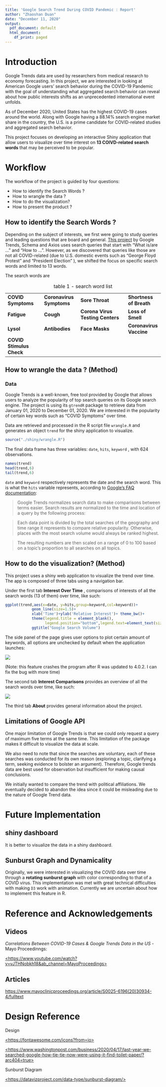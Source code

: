 ```yaml
---
title: 'Google Search Trend During COVID Pandemic : Report'
author: "Zhaoshan Duan"
date: "December 11, 2020"
output:
  pdf_document: default
  html_document:
    df_print: paged
---
```


\newpage

# Introduction

Google Trends data are used by researchers from medical research to economy forecasting. In this project, we are interested in looking at American Google users' search behavior during the COVID-19 Pandemic with the goal of understanding what aggregated search behavior can reveal about how public interests shifts as an unprecedented international event unfolds.

As of December 2020, United States has the highest COVID-19 cases around the world. Along with Google having a 88.14% search engine market share in the country, the U.S. is a prime candidate for COVID-related studies and aggregated search behavior.

This project focuses on developing an interactive Shiny application that allow users to visualize over time interest on **13 COIVD-related search words** that may be perceived to be popular.

\newpage

# Workflow

The workflow of the project is guided by four questions:

-   How to identify the Search Words ?
-   How to wrangle the data ?
-   How to do the visualization?
-   How to present the product ?

\newpage

## How to identify the Search Words ?

Depending on the subject of interests, we first were going to study queries and leading questions that are board and general. [This project](https://searchingcovid19.com/) by Google Trends, Schema and Axios uses search queries that start with "What is/are ..." and "How to ...". However, as we discovered that queries like those are not all COVID-related (due to U.S. domestic events such as "George Floyd Protest" and "President Election" ), we shifted the focus on specific search words and limited to 13 words.

The search words are

|                          |                          |                                  |                         |
|--------------------------|--------------------------|----------------------------------|-------------------------|
| **COVID Symptoms**       | **Coronavirus Symptoms** | **Sore Throat**                  | **Shortness of Breath** |
| **Fatigue**              | **Cough**                | **Corona Virus Testing Centers** | **Loss of Smell**       |
| **Lysol**                | **Antibodies**           | **Face Masks**                   | **Coronavirus Vaccine** |
| **COVID Stimulus Check** |                          |                                  |                         |

: table 1 - search word list

\newpage

## How to wrangle the data ? (Method)

### Data

Google Trends is a well-known, free tool provided by Google that allows users to analyze the popularity of top search queries on its Google search engine. The project is using its `gtrendR` package to retrieve data from January 01, 2020 to December 01, 2020. We are interested in the popularity of certain key words such as "COVID Symptoms" over time.

Data are retrieved and processed in the R script file `wrangle.R` and generates an object `trend` for the shiny application to visualize.

```r
source("./shiny/wrangle.R")
```

The final data frame has three variables: `date`, `hits`, `keyword` , with 624 observations.

```r
names(trend)
head(trend,6)
tail(trend,6)
```

`date` and `keyword` respectively represents the date and the search word. This is what the `hits` variable represents, according to [Google's FAQ documentation](https://support.google.com/trends/answer/4365533?hl=en):

> Google Trends normalizes search data to make comparisons between terms easier. Search results are normalized to the time and location of a query by the following process:

> Each data point is divided by the total searches of the geography and time range it represents to compare relative popularity. Otherwise, places with the most search volume would always be ranked highest.

> The resulting numbers are then scaled on a range of 0 to 100 based on a topic's proportion to all searches on all topics.

\newpage

## How to do the visualization? (Method)

This project uses a shiny web application to visualize the trend over time. The app is composed of three tabs using a navigation bar.

Under the first tab **Interest Over Time** , comparisons of interests of all the search words (13 of them) over time, like such:

```r
ggplot(trend,aes(x=date, y=hits,group=keyword,col=keyword))+
            geom_line(size=1.5)+
            xlab('Time')+ylab('Relative Interest')+ theme_bw()+
            theme(legend.title = element_blank(),
                  legend.position="bottom",legend.text=element_text(size=12))+
            ggtitle("Google Search Volume") 
```

The side panel of the page gives user options to plot certain amount of keywords, all options are unchecked by default when the application launches:

![](shiny/app_screenshots/interest_over_time.jpg)

(Note: this feature crashes the program after R was updated to 4.0.2. I can fix the bug with more time)

The second tab **Interest Comparisons** provides an overview of all the search words over time, like such:

![](shiny/app_screenshots/interest_comparision.jpg)

The third tab **About** provides general information about the project.

\newpage

## Limitations of Google API

One major limitation of Google Trends is that we could only request a query of maximum five terms at the same time. This limitation of the package makes it difficult to visualize the data at scale.

We also need to note that since the searches are voluntary, each of these searches was conducted for its own reason (exploring a topic, clarifying a term, seeking evidence to bolster an argument). Therefore, Google trends data are best used for observation but insufficient for making causal conclusions.

We initially wanted to compare the trend with political affiliations. We eventually decided to abandon the idea since it could be misleading due to the nature of Google Trend data.

\newpage

# Future Implementation

## shiny dashboard

It is better to visualize the data in a shiny dashboard.

## Sunburst Graph and Dynamicality 

Originally, we were interested in visualizing the COVID data over time through a **rotating sunburst graph** with color corresponding to that of a COVID virus. This implementation was met with great technical difficulties with making `D3` work with animation. Currently we are uncertain about how to implement this feature in R.

# Reference and Acknowledgements

## Videos

*Correlations Between COVID-19 Cases & Google Trends Data in the US* - Mayo Proceedinngs:

[\<https://www.youtube.com/watch?v=vJTHNobkh18&ab_channel=MayoProceedings\>](https://www.youtube.com/watch?v=vJTHNobkh18&ab_channel=MayoProceedings){.uri}

## Articles

[https://www.mayoclinicproceedings.org/article/S0025-6196(20)30934-4/fulltext](https://www.mayoclinicproceedings.org/article/S0025-6196(20)30934-4/fulltext)

# Design Reference

Design

[<https://fontawesome.com/icons?from=io>](https://fontawesome.com/icons?from=io){.uri}

[<https://www.washingtonpost.com/business/2020/04/17/last-year-we-searched-google-how-tie-tie-now-were-using-it-find-toilet-paper/?arc404=true>](https://www.washingtonpost.com/business/2020/04/17/last-year-we-searched-google-how-tie-tie-now-were-using-it-find-toilet-paper/?arc404=true){.uri}

Sunburst Diagram

[\<https://datavizproject.com/data-type/sunburst-diagram/\>](https://datavizproject.com/data-type/sunburst-diagram/){.uri}
